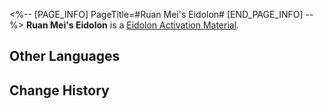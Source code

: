 <%-- [PAGE_INFO]
PageTitle=#Ruan Mei's Eidolon#
[END_PAGE_INFO] --%>
{{Item Infobox
|id          = 11303
|image       = Item Ruan Mei's Eidolon.png
|type        = Eidolon Activation Material
|invCategory = 
|rarity      = 5
|effect      = Material for raising Ruan Mei's Eidolon Level.
|description = 
}}
'''Ruan Mei's Eidolon''' is a [[Eidolon Activation Material]].

==Other Languages==
{{Other Languages
|en   = Ruan Mei's Eidolon
|zhs  = 【阮•梅】的星魂
|zht  = 【阮•梅】的星魂
|ja   = 「ルアン・メェイ」の星魂
|ko   = [완•매]의 성혼
|es   = Eidolon de Ruan Mei
|fr   = Eidolon de Ruan Mei
|ru   = Эйдолон Жуань Мэй
|th   = Eidolon ของ Ruan Mei
|vi   = Tinh Hồn Ruan Mei
|de   = Ruan Meis Eidolon
|id   = Ruan Mei's Eidolon
|pt   = Eidolon de Ruan Mei
}}

==Change History==
{{Change History|1.6}}